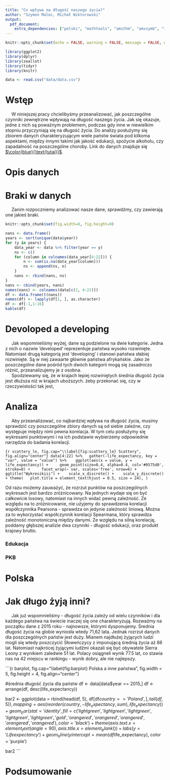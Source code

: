 ```yaml
---
title: "Co wpływa na długość naszego życia?"
author: "Szymon Malec, Michał Wiktorowski"
output:
  pdf_document: 
    extra_dependencies: ["polski", "mathtools", "amsthm", "amssymb", "icomma", "upgreek", "xfrac", "scrextend", "float", "tabularx", "hyperref", "caption", "enumitem"]
---
```


\renewcommand{\figurename}{Wykres}
\renewcommand{\tablename}{Tablica}
\raggedbottom

```r
knitr::opts_chunk$set(echo = FALSE, warning = FALSE, message = FALSE, eval = TRUE)
```

```r
library(ggplot2)
library(dplyr)
library(zeallot)
library(tidyr)
library(knitr)

data <- read.csv("data/data.csv")
```


# Wstęp
<!-- Akapit - 6 spacji -->
|      W niniejszej pracy chcielibyśmy przeanalizować, jak poszczególne czynniki zewnętrzne wpływają na długość naszego życia. Jak się okazuje, jedne z nich są poważnym problemem, podczas gdy inne w niewielkim stopniu przyczyniają się na długość życia. Do analizy posłużymy się zbiorem danych charakteryzującym wiele państw świata pod kilkoma aspektami, między innymi takimi jak jakość edukacji, spożycie alkoholu, czy zapadalność na poszczególne choroby. Link do danych znajduje się [$\color{blue}{\text{tutaj}}$](https://www.kaggle.com/datasets/kumarajarshi/life-expectancy-who?fbclid=IwAR2HtwUPyioM4tHmuae7B2owTUB8q3XlmpP12LbTM9NYDsi4qtaWGOYoNDE).


# Opis danych


# Braki w danych
|      Zanim rozpoczniemy analizować nasze dane, sprawdźmy, czy zawierają one jakieś braki.

```r
knitr::opts_chunk$set(fig.width=6, fig.height=9)

nans <- data.frame()
years <- sort(unique(data$year))
for (y in years) {
    data_year <- data %>% filter(year == y)
    ns <- c()
    for (column in colnames(data_year[4:22])) {
        n <- sum(is.na(data_year[column]))
        ns <- append(ns, n)
    }
    nans <- rbind(nans, ns)
}
nans <- cbind(years, nans)
names(nans) <- colnames(data[c(2, 4:22)])
df <- data.frame(t(nans))
names(df) <- lapply(df[1, ], as.character)
df <- df[-1,1:16]
kable(df)
```


# Devoloped a developing
|      Jak wspomnieliśmy wyżej, dane są podzielone na dwie kategorie. Jedna z nich o nazwie 'developed' reprezentuje państwa wysoko rozwinięte. Natomiast drugą kategorią jest 'developing' i stanowi państwa słabiej rozwinięte. Są w niej zawaarte głównie państwa afrykańskie. Jako że poszczególne dane pośród tych dwóch kategorii mogą się zasadniczo różnić, przeanalizujemy je z osobna.

|      Spodziewamy się, że w krajach lepiej rozwiniętych średnia długość życia jest dłuższa niż w krajach uboższych. żeby przekonać się, czy w rzeczywistości tak jest, 


# Analiza
|      Aby przeanalizować, co najbardziej wpływa na długość życia, musimy sprawdzić czy poszczególne zbiory danych są od siebie zależne, czy występuje między nimi pewna korelacja. W tym celu posłużymy się wykresami punktowymi i na ich podstawie wybierzemy odpowiednie narzędzia do badania korelacji.


```{r scattery_le, fig.cap="\\label{fig:scattery_le} Scattery", fig.align="center"}
data[4:22] %>%
  gather(-life_expectancy, key = "var", value = "value") %>% 
  ggplot(aes(x = value, y = life_expectancy)) +
    geom_point(size=0.4, alpha=0.4, col='#0575d0', stroke=0) +
    facet_wrap(~ var, scales='free', nrow=6) + 
  ggtitle("Wykresikiii") + 
  scale_x_discrete() + 
  scale_y_discrete() + theme(
  plot.title = element_text(hjust = 0.5, size = 24),
)
```


Od razu możemy zauważyć, że rozrzut punktów na poszczególnych wykresach jest bardzo zróżnicowany. Na jednych wydaje się on być całkowicie losowy, natomiast na innych widać pewną zależność. Ze względu na to zróżnicowanie, nie użyjemy do sprawdzenia korelacji współczynnika Pearsona - sprawdza on jedynie zależność liniową. Można za to wykorzystać współczynnik korelacji Spearmana, który sprawdza zależność monotoniczną między danymi. Ze względu na silną korelację, poddamy głębszej analizie dwa czynniki - długość edukacji, oraz produkt krajowy brutto.

### Edukacja
### PKB


# Polska


# Jak długo żyją inni?
|      Jak już wspomnieliśmy - długość życia zależy od wielu czynników i dla każdego państwa na świecie inaczej się one charakteryzują. Rozważmy na początku dane z 2015 roku - najnowsze, którymi dysponujemy. Średnia długość życia na globie wyniosła wtedy 71,62 lata. Jednak rozrzut danych dla poszczególnych państw jest duży. Mianem najdłużej żyjących ludzi mogli się wtedy poszczycić Słoweńczycy z imponującą średnią życia aż 88 lat. Natomiast najkrócej żyjącymi ludźmi okazali się być obywatele Sierra Leony z wynikiem zaledwie 51 lat. Polacy osiągneli wynik 77.5 lat, co stawia nas na 42 miejscu w rankingu - wynik dobry, ale nie najlepszy.

```{r barplot, fig.cap="\\label{fig:barplot} Polska a inne państwa", fig.width = 5, fig.height = 4, fig.align="center"}

#średnia długość życia dla państw
df <- data[data$year == 2015,]
df <- arrange(df, desc(life_expectancy))

bar2 <- ggplot(data = rbind(head(df, 5), df[df$country == 'Poland',], tail(df, 5)), mapping = aes(reorder(country, -life_expectancy, sum), life_expectancy)) + 
  geom_bar(stat = 'identity', fill = c('light green', 'light green', 'light green', 'light green', 'light green', 'gold', 'orangered', 'orangered', 'orangered', 'orangered', 'orangered'), color = 'black') +
  theme(axis.text.x = element_text(angle = 90), axis.title.x = element_blank()) +
  labs(y = 'Life expectancy') +
  geom_hline(yintercept = mean(df$life_expectancy), color = 'purple')

bar2
```


# Podsumowanie
